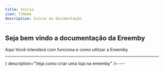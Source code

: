 ```yaml
---
title: Início
icon: TiHome
description: Início da documentação
---
```


## Seja bem vindo a documentação da Ereemby

Aqui Você intenderá com funciona e como utilizar a Ereemby

---

<Cards className="lg:grid-cols-3">
	<Card
		href="/docs/ereemby/start"
		title="Começando"
		icon={<icons.FaHome/>}
		description="Veja como criar uma loja na ereemby"
	/>

</Cards>
---